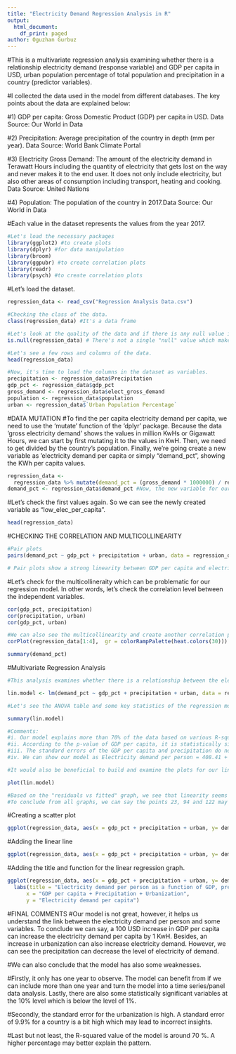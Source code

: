 ---
title: "Electricity Demand Regression Analysis in R"
output:
  html_document:
    df_print: paged
author: Oguzhan Gurbuz
---

#This is a multivariate regression analysis examining whether there is a relationship electricity demand (response variable) and GDP per capita in USD, urban population percentage of total population and precipitation in a country (predictor variables).

#I collected the data used in the model from different databases. The key points about the data are explained below:

#1) GDP per capita: Gross Domestic Product (GDP) per capita in USD. Data Source: Our World in Data

#2) Precipitation: Average precipitation of the country in depth (mm per year). Data Source: World Bank Climate Portal

#3) Electricity Gross Demand: The amount of the electricity demand in Terawatt Hours including the quantity of electricity that gets lost on the way and never makes it to the end user. It does not only include electricity, but also other areas of consumption including transport, heating and cooking. Data Source: United Nations

#4) Population: The population of the country in 2017.Data Source: Our World in Data

#Each value in the dataset represents the values from the year 2017.

```{r}
#Let's load the necessary packages
library(ggplot2) #to create plots
library(dplyr) #for data manipulation
library(broom) 
library(ggpubr) #to create correlation plots
library(readr)
library(psych) #to create correlation plots
```

#Let's load the dataset.

```{r}
regression_data <- read_csv("Regression Analysis Data.csv")
```

```{r}
#Checking the class of the data.
class(regression_data) #It's a data frame

#Let's look at the quality of the data and if there is any null value in the data frame
is.null(regression_data) # There's not a single "null" value which makes the data set more explanatory.
```

```{r}
#Let's see a few rows and columns of the data.
head(regression_data)
```

```{r}
#Now, it's time to load the columns in the dataset as variables.
precipitation <- regression_data$Precipitation
gdp_pct <- regression_data$gdp_pct
gross_demand <- regression_data$elect_gross_demand
population <- regression_data$population
urban <- regression_data$`Urban Population Percentage`
```

#DATA MUTATION #To find the per capita electricity demand per capita, we need to use the 'mutate' function of the 'dplyr' package. Because the data 'gross electricity demand' shows the values in million KwHs or Gigawatt Hours, we can start by first mutating it to the values in KwH. Then, we need to get divided by the country's population. Finally, we're going create a new variable as 'electricity demand per capita or simply "demand_pct", showing the KWh per capita values.

```{r}
regression_data <- 
  regression_data %>% mutate(demand_pct = (gross_demand * 1000000) / regression_data$population)
demand_pct <- regression_data$demand_pct #Now, the new variable for our model is ready.
```

#Let's check the first values again. So we can see the newly created variable as "low_elec_per_capita".

```{r}
head(regression_data)
```

#CHECKING THE CORRELATION AND MULTICOLLINEARITY

```{r}
#Pair plots
pairs(demand_pct ~ gdp_pct + precipitation + urban, data = regression_data)

# Pair plots show a strong linearity between GDP per capita and electricity demand per capita. We need further investigation to see the link between other variables.
```

#Let's check for the multicollineraity which can be problematic for our regression model. In other words, let's check the correlation level between the independent variables.

```{r}
cor(gdp_pct, precipitation)
cor(precipitation, urban)
cor(gdp_pct, urban)
```

```{r}
#We can also see the multicollinearity and create another correlation plot
corPlot(regression_data[1:4],  gr = colorRampPalette(heat.colors(30)))
```

```{r}
summary(demand_pct)
```



#Multivariate Regression Analysis

```{r}
#This analysis examines whether there is a relationship between the electricity demand per capita (as the response variable) and precipitation, GDP per capita and urbanization percentage (as explanatory variables).

lin.model <- lm(demand_pct ~ gdp_pct + precipitation + urban, data = regression_data)

#Let's see the ANOVA table and some key statistics of the regression model. 

summary(lin.model)

#Comments:
#i. Our model explains more than 70% of the data based on various R-squared and modified R-squared values. This is not a great percentage, but it explains the majority of the data. 
#ii. According to the p-value of GDP per capita, it is statistically significant at the 1% level. In other words, the null hypothesis can be rejected with a 1% probability for the GDP per capita in our model. On the other hand, the p-values for the average precipitation and urbanization show that they are statistically significant at the 5% level. Lastly, the p-value for the regression model is lower than 0.01 (2.2e-16).
#iii. The standard errors of the GDP per capita and precipitation do not seem to be high. However, the error for the intercept appears to be slightly higher. Because the minimum value for electricity demand per person is 19.29 and the 1st quantile is 640, our model may not explain the pattern for the countries with the lowest electricity demand per-capita values.
#iv. We can show our model as Electricity demand per person = 408.41 + -0.55 x precipitation + 0.15 x GDP per capita + 25.26 x urbanization rate + ϵ

#It would also be beneficial to build and examine the plots for our linear regression model.

plot(lin.model)

#Based on the "residuals vs fitted" graph, we see that linearity seems to hold in the first part of the red line, as the red line is close to the dashed line. We can also see the heteroskedasticity: when we move to the right on the fitted values line (x-axis), the spread of the residuals seems to be increasing. The observations 23, 94, and 122 may be outliers, having large residual values.
#To conclude from all graphs, we can say the points 23, 94 and 122 may be the outliers in our model.
```

#Creating a scatter plot
```{r}
ggplot(regression_data, aes(x = gdp_pct + precipitation + urban, y= demand_pct)) + geom_point(color = "orange")
```

#Adding the linear line

```{r}
ggplot(regression_data, aes(x = gdp_pct + precipitation + urban, y= demand_pct)) + geom_point(color = "orange") + geom_smooth(method="lm", col="red")
```

#Adding the title and function for the linear regression graph.

```{r}
ggplot(regression_data, aes(x = gdp_pct + precipitation + urban, y= demand_pct)) + geom_point(color = "orange") + geom_smooth(method="lm", col="red") + stat_regline_equation(label.x = 5, label.y = 9) + theme_bw() +
  labs(title = "Electricity demand per person as a function of GDP, precipitation and urbanization rate",
      x = "GDP per capita + Precipitation + Urbanization",
      y = "Electricity demand per capita")
```

#FINAL COMMENTS #Our model is not great, however, it helps us understand the link between the electricity demand per person and some variables. To conclude we can say, a 100 USD increase in GDP per capita can increase the electricity demand per capita by 1 KwH. Besides, an increase in urbanization can also increase electricity demand. However, we can see the precipitation can decrease the level of electricity of demand.

#We can also conclude that the model has also some weaknesses.

#Firstly, it only has one year to observe. The model can benefit from if we can include more than one year and turn the model into a time series/panel data analysis. Lastly, there are also some statistically significant variables at the 10% level which is below the level of 1%.

#Secondly, the standard error for the urbanization is high. A standard error of 9.9% for a country is a bit high which may lead to incorrect insights.

#Last but not least, the R-squared value of the model is around 70 %. A higher percentage may better explain the pattern.
